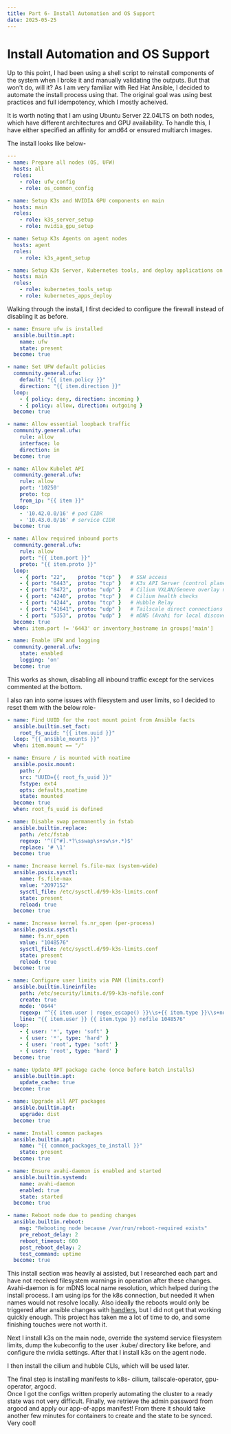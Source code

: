 ```yaml
---
title: Part 6- Install Automation and OS Support
date: 2025-05-25
---
```

# Install Automation and OS Support

Up to this point, I had been using a shell script to reinstall components of the 
system when I broke it and manually validating the outputs.  But that won't do, 
will it?  As I am very familiar with Red Hat Ansible, I decided to automate the 
install process using that.  The original goal was using best practices and 
full idempotency, which I mostly acheived.

It is worth noting that I am using Ubuntu Server 22.04LTS on both nodes, which 
have different architectures and GPU availability.  To handle this, I have either 
specified an affinity for amd64 or ensured multiarch images.

The install looks like below-

```yaml title="ansible/install.yaml"
---
- name: Prepare all nodes (OS, UFW)
  hosts: all
  roles:
    - role: ufw_config
    - role: os_common_config

- name: Setup K3s and NVIDIA GPU components on main
  hosts: main
  roles:
    - role: k3s_server_setup
    - role: nvidia_gpu_setup

- name: Setup K3s Agents on agent nodes
  hosts: agent
  roles:
    - role: k3s_agent_setup

- name: Setup K3s Server, Kubernetes tools, and deploy applications on main node
  hosts: main
  roles:
    - role: kubernetes_tools_setup
    - role: kubernetes_apps_deploy
```

Walking through the install, I first decided to configure the firewall instead of 
disabling it as before.

```yaml title="ansible/roles/ufw_config/main.yaml"
- name: Ensure ufw is installed
  ansible.builtin.apt:
    name: ufw
    state: present
  become: true

- name: Set UFW default policies
  community.general.ufw:
    default: "{{ item.policy }}"
    direction: "{{ item.direction }}"
  loop:
    - { policy: deny, direction: incoming }
    - { policy: allow, direction: outgoing }
  become: true

- name: Allow essential loopback traffic
  community.general.ufw:
    rule: allow
    interface: lo
    direction: in
  become: true

- name: Allow Kubelet API
  community.general.ufw:
    rule: allow
    port: '10250'
    proto: tcp
    from_ip: "{{ item }}"
  loop:
    - '10.42.0.0/16' # pod CIDR
    - '10.43.0.0/16' # service CIDR
  become: true

- name: Allow required inbound ports
  community.general.ufw:
    rule: allow
    port: "{{ item.port }}"
    proto: "{{ item.proto }}"
  loop:
    - { port: "22",    proto: "tcp" }   # SSH access
    - { port: "6443",  proto: "tcp" }   # K3s API Server (control plane only)
    - { port: "8472",  proto: "udp" }   # Cilium VXLAN/Geneve overlay networking
    - { port: "4240",  proto: "tcp" }   # Cilium health checks
    - { port: "4244",  proto: "tcp" }   # Hubble Relay
    - { port: "41641", proto: "udp" }   # Tailscale direct connections
    - { port: "5353",  proto: "udp" }   # mDNS (Avahi for local discovery)
  become: true
  when: item.port != '6443' or inventory_hostname in groups['main']

- name: Enable UFW and logging
  community.general.ufw:
    state: enabled
    logging: 'on'
  become: true
```

This works as shown, disabling all inbound traffic except for the services commented at 
the bottom.

I also ran into some issues with filesystem and user limits, so I decided to reset them 
with the below role-

```yaml title="ansible/roles/os_common_config/main.yaml"
- name: Find UUID for the root mount point from Ansible facts
  ansible.builtin.set_fact:
    root_fs_uuid: "{{ item.uuid }}"
  loop: "{{ ansible_mounts }}"
  when: item.mount == "/"

- name: Ensure / is mounted with noatime
  ansible.posix.mount:
    path: /
    src: "UUID={{ root_fs_uuid }}"
    fstype: ext4
    opts: defaults,noatime
    state: mounted
  become: true
  when: root_fs_uuid is defined

- name: Disable swap permanently in fstab
  ansible.builtin.replace:
    path: /etc/fstab
    regexp: '^([^#].*?\sswap\s+sw\s+.*)$'
    replace: '# \1'
  become: true

- name: Increase kernel fs.file-max (system-wide)
  ansible.posix.sysctl:
    name: fs.file-max
    value: "2097152"
    sysctl_file: /etc/sysctl.d/99-k3s-limits.conf
    state: present
    reload: true
  become: true

- name: Increase kernel fs.nr_open (per-process)
  ansible.posix.sysctl:
    name: fs.nr_open
    value: "1048576"
    sysctl_file: /etc/sysctl.d/99-k3s-limits.conf
    state: present
    reload: true
  become: true

- name: Configure user limits via PAM (limits.conf)
  ansible.builtin.lineinfile:
    path: /etc/security/limits.d/99-k3s-nofile.conf
    create: true
    mode: '0644'
    regexp: "^{{ item.user | regex_escape() }}\\s+{{ item.type }}\\s+nofile"
    line: "{{ item.user }} {{ item.type }} nofile 1048576"
  loop:
    - { user: '*', type: 'soft' }
    - { user: '*', type: 'hard' }
    - { user: 'root', type: 'soft' }
    - { user: 'root', type: 'hard' }
  become: true

- name: Update APT package cache (once before batch installs)
  ansible.builtin.apt:
    update_cache: true
  become: true

- name: Upgrade all APT packages
  ansible.builtin.apt:
    upgrade: dist
  become: true

- name: Install common packages
  ansible.builtin.apt:
    name: "{{ common_packages_to_install }}"
    state: present
  become: true

- name: Ensure avahi-daemon is enabled and started
  ansible.builtin.systemd:
    name: avahi-daemon
    enabled: true
    state: started
  become: true

- name: Reboot node due to pending changes
  ansible.builtin.reboot:
    msg: "Rebooting node because /var/run/reboot-required exists"
    pre_reboot_delay: 2
    reboot_timeout: 600
    post_reboot_delay: 2
    test_command: uptime
  become: true
```

This install section was heavily ai assisted, but I researched each part and have not 
received filesystem warnings in operation after these changes.  Avahi-daemon is for 
mDNS local name resolution, which helped during the install process.  I am using ips 
for the k8s connection, but needed it when names would not resolve locally.  Also ideally 
the reboots would only be triggered after ansible changes with 
[handlers](https://docs.ansible.com/ansible/latest/playbook_guide/playbooks_handlers.html), but I did not 
get that working quickly enough.  This project has taken me a lot of time to 
do, and some finishing touches were not worth it.

Next I install k3s on the main node, override the systemd service filesystem limits, 
dump the kubeconfig to the user .kube/ directory like before, and configure the nvidia settings.
After that I install k3s on the agent node.

I then install the cilium and hubble CLIs, which will be used later.

The final step is installing manifests to k8s- cilium, tailscale-operator, gpu-operator, argocd.  
Once I got the configs written properly automating the cluster to a ready state was not very difficult.
Finally, we retrieve the admin password from argocd and apply our app-of-apps manifest!  From there 
it should take another few minutes for containers to create and the state to be synced.  Very cool!
